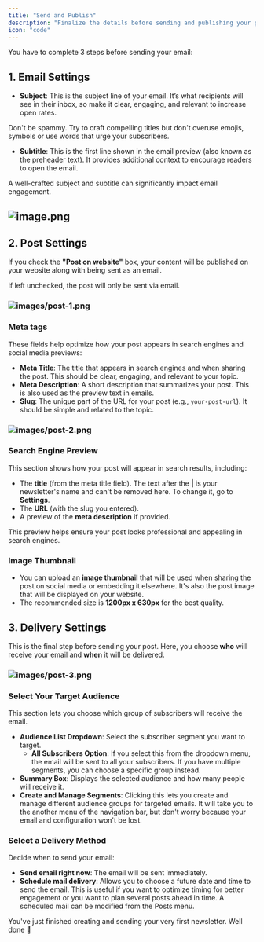 ```yaml
---
title: "Send and Publish"
description: "Finalize the details before sending and publishing your post"
icon: "code"
---
```


You have to complete 3 steps before sending your email:

## 1. Email Settings

- **Subject**: This is the subject line of your email. It’s what recipients will see in their inbox, so make it clear, engaging, and relevant to increase open rates.

<Warning>
  Don't be spammy. Try to craft compelling titles but don't overuse emojis, symbols or use words that urge your subscribers.
</Warning>

- **Subtitle**: This is the first line shown in the email preview (also known as the preheader text). It provides additional context to encourage readers to open the email.

A well-crafted subject and subtitle can significantly impact email engagement.

## ![image.png](/image.png)

## 2. Post Settings

If you check the **"Post on website"** box, your content will be published on your website along with being sent as an email.

If left unchecked, the post will only be sent via email.

### ![images/post-1.png](/images/post-1.png)

### Meta tags

These fields help optimize how your post appears in search engines and social media previews:

- **Meta Title**: The title that appears in search engines and when sharing the post. This should be clear, engaging, and relevant to your topic.
- **Meta Description**: A short description that summarizes your post. This is also used as the preview text in emails.
- **Slug**: The unique part of the URL for your post (e.g., `your-post-url`). It should be simple and related to the topic.

### ![images/post-2.png](/post-2.png)

### Search Engine Preview

This section shows how your post will appear in search results, including:

- The **title** (from the meta title field). The text after the **|** is your newsletter's name and can't be removed here. To change it, go to **Settings**.
- The **URL** (with the slug you entered).
- A preview of the **meta description** if provided.

This preview helps ensure your post looks professional and appealing in search engines.

### Image Thumbnail

- You can upload an **image thumbnail** that will be used when sharing the post on social media or embedding it elsewhere. It's also the post image that will be displayed on your website.
- The recommended size is **1200px x 630px** for the best quality.

## 3. Delivery Settings

This is the final step before sending your post. Here, you choose **who** will receive your email and **when** it will be delivered.

### ![images/post-3.png](/images/post-3.png)

### Select Your Target Audience

This section lets you choose which group of subscribers will receive the email.

- **Audience List Dropdown**: Select the subscriber segment you want to target.
  - **All Subscribers Option**: If you select this from the dropdown menu, the email will be sent to all your subscribers. If you have multiple segments, you can choose a specific group instead.
- **Summary Box**: Displays the selected audience and how many people will receive it.
- **Create and Manage Segments**: Clicking this lets you create and manage different audience groups for targeted emails. It will take you to the another menu of the navigation bar, but don't worry because your email and configuration won't be lost.

### Select a Delivery Method

Decide when to send your email:

- **Send email right now**: The email will be sent immediately.
- **Schedule mail delivery**: Allows you to choose a future date and time to send the email. This is useful if you want to optimize timing for better engagement or you want to plan several posts ahead in time. A scheduled mail can be modified from the Posts menu.

You've just finished creating and sending your very first newsletter. Well done 🥳